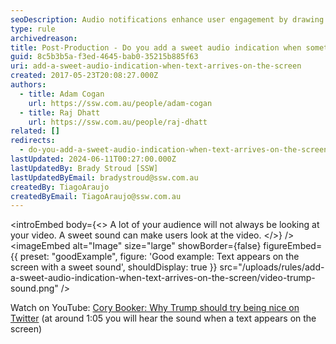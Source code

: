 ```yaml
---
seoDescription: Audio notifications enhance user engagement by drawing attention to on-screen text, making users look at the video
type: rule
archivedreason:
title: Post-Production - Do you add a sweet audio indication when something happens on the screen?
guid: 8c5b3b5a-f3ed-4645-bab0-35215b885f63
uri: add-a-sweet-audio-indication-when-text-arrives-on-the-screen
created: 2017-05-23T20:08:27.000Z
authors:
  - title: Adam Cogan
    url: https://ssw.com.au/people/adam-cogan
  - title: Raj Dhatt
    url: https://ssw.com.au/people/raj-dhatt
related: []
redirects:
  - do-you-add-a-sweet-audio-indication-when-text-arrives-on-the-screen
lastUpdated: 2024-06-11T00:27:00.000Z
lastUpdatedBy: Brady Stroud [SSW]
lastUpdatedByEmail: bradystroud@ssw.com.au
createdBy: TiagoAraujo
createdByEmail: TiagoAraujo@ssw.com.au
---
```


<introEmbed
  body={<>
A lot of your audience will not always be looking at your video. A sweet sound can make users look at the video.
  </>}
/>
<imageEmbed
  alt="Image"
  size="large"
  showBorder={false}
  figureEmbed={{
    preset: "goodExample",
    figure: 'Good example: Text appears on the screen with a sweet sound',
    shouldDisplay: true
  }}
  src="/uploads/rules/add-a-sweet-audio-indication-when-text-arrives-on-the-screen/video-trump-sound.png"
/>

Watch on YouTube: [Cory Booker: Why Trump should try being nice on Twitter](https://youtu.be/8p5n0TbRFEk?t=65) (at around 1:05 you will hear the sound when a text appears on the screen)
